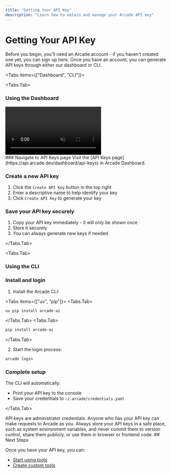 ```yaml
---
title: "Getting Your API Key"
description: "Learn how to obtain and manage your Arcade API key"
---
```



# Getting Your API Key

Before you begin, you'll need an Arcade account - if you haven't created one yet, you can <SignupLink linkLocation="docs:get-api-key">sign up here</SignupLink>. Once you have an account, you can generate API keys through either our dashboard or CLI.

<Tabs items={["Dashboard", "CLI"]}>

<Tabs.Tab>

### Using the Dashboard

<div className="flex justify-center my-4">
  <video
    src="/videos/API_Keys.mp4"
    autoPlay
    muted
    playsInline
    className="w-full max-w-[900px] rounded-xl shadow-2xl"
    controls
  ></video>
</div>

<Steps>
### Navigate to API Keys page
Visit the [API Keys page](https://api.arcade.dev/dashboard/api-keys) in Arcade Dashboard.

### Create a new API key

1. Click the `Create API Key` button in the top right
2. Enter a descriptive name to help identify your key
3. Click `Create API Key` to generate your key

### Save your API key securely

1. Copy your API key immediately - it will only be shown once
2. Store it securely
3. You can always generate new keys if needed

</Steps>

</Tabs.Tab>

<Tabs.Tab>

### Using the CLI

<Steps>

### Install and login

1. Install the Arcade CLI:

<Tabs items={["uv", "pip"]}>
<Tabs.Tab>

```bash
uv pip install arcade-ai
```

</Tabs.Tab>
<Tabs.Tab>
```bash
pip install arcade-ai
```
</Tabs.Tab>
</Tabs>

2. Start the login process:

```bash
arcade login
```

### Complete setup

The CLI will automatically:

- Print your API key to the console
- Save your credentials to `~/.arcade/credentials.yaml`

</Steps>

</Tabs.Tab>
</Tabs>

<Callout type="warning">
  API keys are administrator credentials. Anyone who has your API key can make
  requests to Arcade as you. Always store your API keys in a safe place, such as
  system environment variables, and never commit them to version control, share
  them publicly, or use them in browser or frontend code.
</Callout>
## Next Steps

Once you have your API key, you can:

- [Start using tools](/home/quickstart)
- [Create custom tools](/home/build-tools/create-a-mcp-server)
